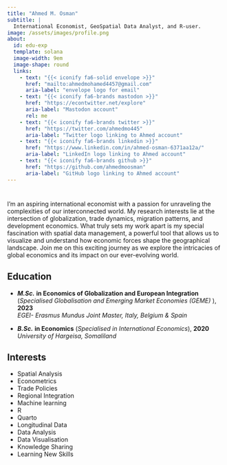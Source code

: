 ```yaml
---
title: "Ahmed M. Osman"
subtitle: |
  International Economist, GeoSpatial Data Analyst, and R-user.
image: /assets/images/profile.png
about:
  id: edu-exp
  template: solana
  image-width: 9em
  image-shape: round
  links:
    - text: "{{< iconify fa6-solid envelope >}}"
      href: "mailto:ahmedmohamed4457@gmail.com"
      aria-label: "envelope logo for email"
    - text: "{{< iconify fa6-brands mastodon >}}"
      href: "https://econtwitter.net/explore"
      aria-label: "Mastodon account"
      rel: me
    - text: "{{< iconify fa6-brands twitter >}}"
      href: "https://twitter.com/ahmedmo445"
      aria-label: "Twitter logo linking to Ahmed account"
    - text: "{{< iconify fa6-brands linkedin >}}"
      href: "https://www.linkedin.com/in/ahmed-osman-6371aa12a/"
      aria-label: "LinkedIn logo linking to Ahmed account"
    - text: "{{< iconify fa6-brands github >}}"
      href: "https://github.com/ahmedmoosman"
      aria-label: "GitHub logo linking to Ahmed account"
---
```


# 
::: {#edu-exp}
:::
I'm an aspiring international economist with a passion for unraveling the complexities of our interconnected world. My research interests lie at the intersection of globalization, trade dynamics, migration patterns, and development economics. What truly sets my work apart is my special fascination with spatial data management, a powerful tool that allows us to visualize and understand how economic forces shape the geographical landscape. Join me on this exciting journey as we explore the intricacies of global economics and its impact on our ever-evolving world.

::: grid
::: {.g-col-12 .g-col-md-8 style="text-align: left;"}
## Education


-   ***M.Sc.*** **in Economics of Globalization and European Integration** (*Specialised Globalisation and Emerging Market Economies (GEME)* ), **2023**\
    *EGEI- Erasmus Mundus Joint Master, Italy, Belgium & Spain*

-   ***B.Sc.*** **in Economics** (*Specialised in International Economics*), **2020**\
    *University of Hargeisa, Somaliland*
:::

::: {.g-col-12 .g-col-md-4 style="text-align: left;"}
## Interests

-   Spatial Analysis
-   Econometrics
-   Trade Policies
-   Regional Integration
-   Machine learning
-   R
-   Quarto
-   Longitudinal Data
-   Data Analysis
-   Data Visualisation
-   Knowledge Sharing
-   Learning New Skills
:::
:::
